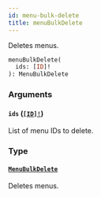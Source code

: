 ```yaml
---
id: menu-bulk-delete
title: menuBulkDelete
---
```


Deletes menus.

```graphql
menuBulkDelete(
  ids: [ID]!
): MenuBulkDelete

```

### Arguments

#### `ids` ([`[ID]!`](/docs/developer/api-reference/scalars/id))

List of menu IDs to delete.

### Type

#### [`MenuBulkDelete`](/docs/developer/api-reference/objects/menu-bulk-delete)

Deletes menus.
